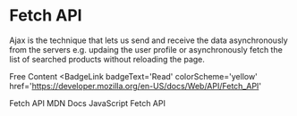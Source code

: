 # Fetch API

Ajax is the technique that lets us send and receive the data asynchronously from the servers e.g. updaing the user profile or asynchronously fetch the list of searched products without reloading the page.

<ResourceGroupTitle>Free Content</ResourceGroupTitle>
<BadgeLink
  badgeText='Read'
  colorScheme='yellow'
  href='https://developer.mozilla.org/en-US/docs/Web/API/Fetch_API'
>
  Fetch API MDN Docs
</BadgeLink>
<BadgeLink badgeText='Watch' href='https://www.youtube.com/watch?v=-ZI0ea5O2oA'>
  JavaScript Fetch API
</BadgeLink>
